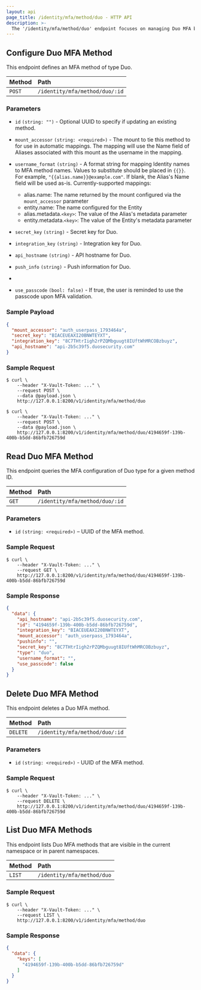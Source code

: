 ```yaml
---
layout: api
page_title: /identity/mfa/method/duo - HTTP API
description: >-
  The '/identity/mfa/method/duo' endpoint focuses on managing Duo MFA behaviors in Vault.
---
```


## Configure Duo MFA Method

This endpoint defines an MFA method of type Duo.

| Method | Path                           |
| :----- |:-------------------------------|
| `POST` | `/identity/mfa/method/duo/:id` |

### Parameters

- `id` `(string: "")` - Optional UUID to specify if updating an existing method.

- `mount_accessor` `(string: <required>)` - The mount to tie this method to for use in automatic mappings. The mapping will use the Name field of Aliases associated with this mount as the username in the mapping.

- `username_format` `(string)` - A format string for mapping Identity names to MFA method names. Values to substitute should be placed in `{{}}`. For example, `"{{alias.name}}@example.com"`. If blank, the Alias's Name field will be used as-is. Currently-supported mappings:

  - alias.name: The name returned by the mount configured via the `mount_accessor` parameter
  - entity.name: The name configured for the Entity
  - alias.metadata.`<key>`: The value of the Alias's metadata parameter
  - entity.metadata.`<key>`: The value of the Entity's metadata parameter

- `secret_key` `(string)` - Secret key for Duo.

- `integration_key` `(string)` - Integration key for Duo.

- `api_hostname` `(string)` - API hostname for Duo.

- `push_info` `(string)` - Push information for Duo.
-
- `use_passcode` `(bool: false)` - If true, the user is reminded to use the passcode upon MFA validation.

### Sample Payload

```json
{
  "mount_accessor": "auth_userpass_1793464a",
  "secret_key": "BIACEUEAXI20BNWTEYXT",
  "integration_key": "8C7THtrIigh2rPZQMbguugt8IUftWhMRCOBzbuyz",
  "api_hostname": "api-2b5c39f5.duosecurity.com"
}
```

### Sample Request

```shell-session
$ curl \
    --header "X-Vault-Token: ..." \
    --request POST \
    --data @payload.json \
    http://127.0.0.1:8200/v1/identity/mfa/method/duo
```

```shell-session
$ curl \
    --header "X-Vault-Token: ..." \
    --request POST \
    --data @payload.json \
    http://127.0.0.1:8200/v1/identity/mfa/method/duo/4194659f-139b-400b-b5dd-86bfb726759d
```

## Read Duo MFA Method

This endpoint queries the MFA configuration of Duo type for a given method
ID.

| Method | Path                           |
| :----- |:-------------------------------|
| `GET`  | `/identity/mfa/method/duo/:id` |

### Parameters

- `id` `(string: <required>)` – UUID of the MFA method.

### Sample Request

```shell-session
$ curl \
    --header "X-Vault-Token: ..." \
    --request GET \
    http://127.0.0.1:8200/v1/identity/mfa/method/duo/4194659f-139b-400b-b5dd-86bfb726759d

```

### Sample Response

```json
{
  "data": {
    "api_hostname": "api-2b5c39f5.duosecurity.com",
    "id": "4194659f-139b-400b-b5dd-86bfb726759d",
    "integration_key": "BIACEUEAXI20BNWTEYXT",
    "mount_accessor": "auth_userpass_1793464a",
    "pushinfo": "",
    "secret_key": "8C7THtrIigh2rPZQMbguugt8IUftWhMRCOBzbuyz",
    "type": "duo",
    "username_format": "",
    "use_passcode": false
  }
}
```

## Delete Duo MFA Method

This endpoint deletes a Duo MFA method.

| Method   | Path                           |
| :------- |:-------------------------------|
| `DELETE` | `/identity/mfa/method/duo/:id` |

### Parameters

- `id` `(string: <required>)` - UUID of the MFA method.

### Sample Request

```shell-session
$ curl \
    --header "X-Vault-Token: ..." \
    --request DELETE \
    http://127.0.0.1:8200/v1/identity/mfa/method/duo/4194659f-139b-400b-b5dd-86bfb726759d

```

## List Duo MFA Methods

This endpoint lists Duo MFA methods that are visible in the current namespace or in parent namespaces.

| Method | Path                       |
|:-------|:---------------------------|
| `LIST` | `/identity/mfa/method/duo` |

### Sample Request

```shell-session
$ curl \
    --header "X-Vault-Token: ..." \
    --request LIST \
    http://127.0.0.1:8200/v1/identity/mfa/method/duo

```

### Sample Response

```json
{
  "data": {
    "keys": [
      "4194659f-139b-400b-b5dd-86bfb726759d"
    ]
  }
}
```
